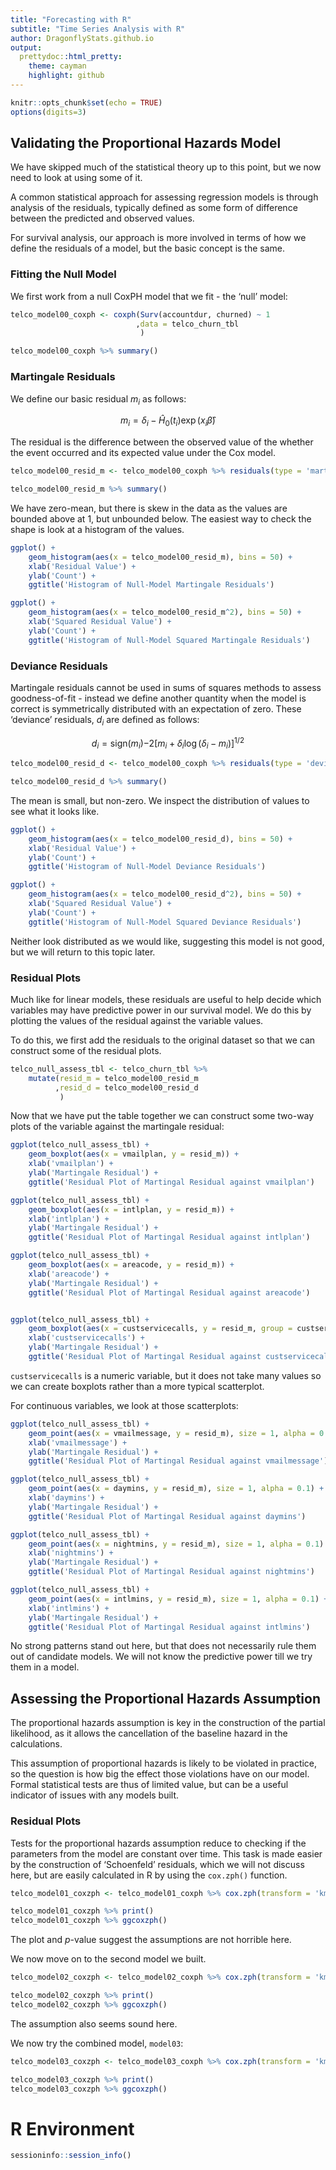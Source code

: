 ```yaml
---
title: "Forecasting with R"
subtitle: "Time Series Analysis with R"
author: DragonflyStats.github.io
output:
  prettydoc::html_pretty:
    theme: cayman
    highlight: github
---
```


```r
knitr::opts_chunk$set(echo = TRUE)
options(digits=3)
```


## Validating the Proportional Hazards Model

We have skipped much of the statistical theory up to this point, but we now
need to look at using some of it.

A common statistical approach for assessing regression models is through
analysis of the residuals, typically defined as some form of difference
between the predicted and observed values.

For survival analysis, our approach is more involved in terms of how we
define the residuals of a model, but the basic concept is the same.

### Fitting the Null Model

We first work from a null CoxPH model that we fit - the 'null' model:

```r
telco_model00_coxph <- coxph(Surv(accountdur, churned) ~ 1
                            ,data = telco_churn_tbl
                             )

telco_model00_coxph %>% summary()
```


### Martingale Residuals

We define our basic residual $m_i$ as follows:

$$
m_i = \delta_i - \hat{H}_0(t_i) \exp(x_i \hat{\beta})
$$

The residual is the difference between the observed value of the whether the
event occurred and its expected value under the Cox model.

```r
telco_model00_resid_m <- telco_model00_coxph %>% residuals(type = 'martingale')

telco_model00_resid_m %>% summary()
```

We have zero-mean, but there is skew in the data as the values are bounded
above at 1, but unbounded below. The easiest way to check the shape is look at
a histogram of the values.

```r
ggplot() +
    geom_histogram(aes(x = telco_model00_resid_m), bins = 50) +
    xlab('Residual Value') +
    ylab('Count') +
    ggtitle('Histogram of Null-Model Martingale Residuals')

ggplot() +
    geom_histogram(aes(x = telco_model00_resid_m^2), bins = 50) +
    xlab('Squared Residual Value') +
    ylab('Count') +
    ggtitle('Histogram of Null-Model Squared Martingale Residuals')
```


### Deviance Residuals

Martingale residuals cannot be used in sums of squares methods to assess
goodness-of-fit - instead we define another quantity when the model is correct
is symmetrically distributed with an expectation of zero. These 'deviance'
residuals, $d_i$ are defined as follows:

$$
d_i = \text{sign}(m_i) {-2 [m_i + \delta_i \log (\delta_i - m_i)]}^{1/2}
$$

```r
telco_model00_resid_d <- telco_model00_coxph %>% residuals(type = 'deviance')

telco_model00_resid_d %>% summary()
```

The mean is small, but non-zero. We inspect the distribution of values to see
what it looks like.


```r
ggplot() +
    geom_histogram(aes(x = telco_model00_resid_d), bins = 50) +
    xlab('Residual Value') +
    ylab('Count') +
    ggtitle('Histogram of Null-Model Deviance Residuals')

ggplot() +
    geom_histogram(aes(x = telco_model00_resid_d^2), bins = 50) +
    xlab('Squared Residual Value') +
    ylab('Count') +
    ggtitle('Histogram of Null-Model Squared Deviance Residuals')
```

Neither look distributed as we would like, suggesting this model is not good,
but we will return to this topic later.


### Residual Plots

Much like for linear models, these residuals are useful to help decide which
variables may have predictive power in our survival model. We do this by
plotting the values of the residual against the variable values.

To do this, we first add the residuals to the original dataset so that we can
construct some of the residual plots.

```r
telco_null_assess_tbl <- telco_churn_tbl %>%
    mutate(resid_m = telco_model00_resid_m
          ,resid_d = telco_model00_resid_d
           )
```

Now that we have put the table together we can construct some two-way plots
of the variable against the martingale residual:


```r
ggplot(telco_null_assess_tbl) +
    geom_boxplot(aes(x = vmailplan, y = resid_m)) +
    xlab('vmailplan') +
    ylab('Martingale Residual') +
    ggtitle('Residual Plot of Martingal Residual against vmailplan')

ggplot(telco_null_assess_tbl) +
    geom_boxplot(aes(x = intlplan, y = resid_m)) +
    xlab('intlplan') +
    ylab('Martingale Residual') +
    ggtitle('Residual Plot of Martingal Residual against intlplan')

ggplot(telco_null_assess_tbl) +
    geom_boxplot(aes(x = areacode, y = resid_m)) +
    xlab('areacode') +
    ylab('Martingale Residual') +
    ggtitle('Residual Plot of Martingal Residual against areacode')


ggplot(telco_null_assess_tbl) +
    geom_boxplot(aes(x = custservicecalls, y = resid_m, group = custservicecalls)) +
    xlab('custservicecalls') +
    ylab('Martingale Residual') +
    ggtitle('Residual Plot of Martingal Residual against custservicecalls')
```

`custservicecalls` is a numeric variable, but it does not take many values so
we can create boxplots rather than a more typical scatterplot.

For continuous variables, we look at those scatterplots:

```r
ggplot(telco_null_assess_tbl) +
    geom_point(aes(x = vmailmessage, y = resid_m), size = 1, alpha = 0.1) +
    xlab('vmailmessage') +
    ylab('Martingale Residual') +
    ggtitle('Residual Plot of Martingal Residual against vmailmessage')

ggplot(telco_null_assess_tbl) +
    geom_point(aes(x = daymins, y = resid_m), size = 1, alpha = 0.1) +
    xlab('daymins') +
    ylab('Martingale Residual') +
    ggtitle('Residual Plot of Martingal Residual against daymins')

ggplot(telco_null_assess_tbl) +
    geom_point(aes(x = nightmins, y = resid_m), size = 1, alpha = 0.1) +
    xlab('nightmins') +
    ylab('Martingale Residual') +
    ggtitle('Residual Plot of Martingal Residual against nightmins')

ggplot(telco_null_assess_tbl) +
    geom_point(aes(x = intlmins, y = resid_m), size = 1, alpha = 0.1) +
    xlab('intlmins') +
    ylab('Martingale Residual') +
    ggtitle('Residual Plot of Martingal Residual against intlmins')

```

No strong patterns stand out here, but that does not necessarily rule them
out of candidate models. We will not know the predictive power till we try
them in a model.


## Assessing the Proportional Hazards Assumption

The proportional hazards assumption is key in the construction of the partial
likelihood, as it allows the cancellation of the baseline hazard in the
calculations.

This assumption of proportional hazards is likely to be violated in practice,
so the question is how big the effect those violations have on our model.
Formal statistical tests are thus of limited value, but can be a useful
indicator of issues with any models built.


### Residual Plots

Tests for the proportional hazards assumption reduce to checking if the
parameters from the model are constant over time. This task is made easier
by the construction of 'Schoenfeld' residuals, which we will not discuss
here, but are easily calculated in R by using the `cox.zph()` function.

```r
telco_model01_coxzph <- telco_model01_coxph %>% cox.zph(transform = 'km')

telco_model01_coxzph %>% print()
telco_model01_coxzph %>% ggcoxzph()
```

The plot and $p$-value suggest the assumptions are not horrible here.

We now move on to the second model we built.

```r
telco_model02_coxzph <- telco_model02_coxph %>% cox.zph(transform = 'km')

telco_model02_coxzph %>% print()
telco_model02_coxzph %>% ggcoxzph()
```

The assumption also seems sound here.


We now try the combined model, `model03`:

```r
telco_model03_coxzph <- telco_model03_coxph %>% cox.zph(transform = 'km')

telco_model03_coxzph %>% print()
telco_model03_coxzph %>% ggcoxzph()
```



# R Environment

```r
sessioninfo::session_info()
```